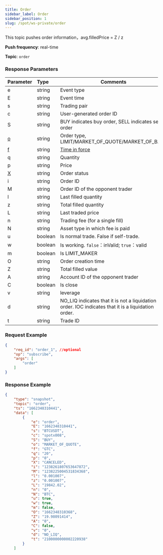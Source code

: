 ```yaml
---
title: Order
sidebar_label: Order
sidebar_position: 1
slug: /spot/ws-private/order
---
```



<p>This topic pushes order information，avg.filledPrice = Z / z</p>
<p><b>Push frequency</b>: real-time</p>
<p><b>Topic</b>: <code>order</code></p>

### Response Parameters
| Parameter | Type | Comments|
|:----- |:-----|----- |
| e | string | Event type |
| E | string | Event time |
| s | string | Trading pair |
| c | string | User-generated order ID |
| S | string | BUY indicates buy order, SELL indicates sell order |
| <a href="#order-type-type-ordertypes">o</a> | string | Order type, LIMIT/MARKET_OF_QUOTE/MARKET_OF_BASE |
| <a href="#timeinforce-timeinforce">f</a> | string | <a href="https://www.bybit.com/en-US/help-center/bybitHC_Article?language=en_US&id=000001044">Time in force</a> |
| q | string | Quantity |
| p | string | Price |
| <a href="#order-status-status">X</a> | string | Order status |
| i | string | Order ID |
| M | string | Order ID of the opponent trader |
| l | string | Last filled quantity |
| z | string | Total filled quantity |
| L | string | Last traded price |
| n | string | Trading fee (for a single fill) |
| N | string | Asset type in which fee is paid |
| u | boolean | Is normal trade. False if self-trade. |
| w | boolean | Is working. <code>false</code>：inValid; <code>true</code>：valid |
| m | boolean | Is LIMIT_MAKER |
| O | string | Order creation time |
| Z | string | Total filled value |
| A | string | Account ID of the opponent trader |
| C | boolean | Is close |
| v | string | leverage |
| d | string | NO_LIQ indicates that it is not a liquidation order. IOC indicates that it is a liquidation order. |
| t | string | Trade ID |

### Request Example

```json
{
    "req_id": "order_1", //optional
    "op": "subscribe",
    "args": [
        "order"
    ]
}
```

### Response Example

```json
{
    "type": "snapshot",
    "topic": "order",
    "ts": "1662348310441",
    "data": [
        {
            "e": "order",
            "E": "1662348310441",
            "s": "BTCUSDT",
            "c": "spotx008",
            "S": "BUY",
            "o": "MARKET_OF_QUOTE",
            "f": "GTC",
            "q": "20",
            "p": "0",
            "X": "CANCELED",
            "i": "1238261807653647872",
            "M": "1238225004531834368",
            "l": "0.001007",
            "z": "0.001007",
            "L": "19842.02",
            "n": "0",
            "N": "BTC",
            "u": true,
            "w": true,
            "m": false,
            "O": "1662348310368",
            "Z": "19.98091414",
            "A": "0",
            "C": false,
            "v": "0",
            "d": "NO_LIQ",
            "t": "2100000000002220938"
        }
    ]
```
